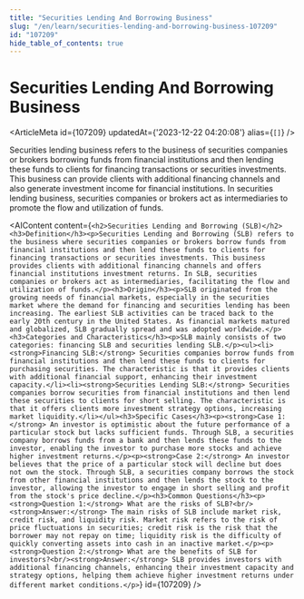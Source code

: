 ```yaml
---
title: "Securities Lending And Borrowing Business"
slug: "/en/learn/securities-lending-and-borrowing-business-107209"
id: "107209"
hide_table_of_contents: true
---
```



# Securities Lending And Borrowing Business

<ArticleMeta id={107209} updatedAt={'2023-12-22 04:20:08'} alias={`[]`} />
<div className='border-solid border-b border-t-0 my-4 border-[var(--ifm-color-gray-300)]' />

Securities lending business refers to the business of securities companies or brokers borrowing funds from financial institutions and then lending these funds to clients for financing transactions or securities investments. This business can provide clients with additional financing channels and also generate investment income for financial institutions. In securities lending business, securities companies or brokers act as intermediaries to promote the flow and utilization of funds.

<AIContent content={`<h2>Securities Lending and Borrowing (SLB)</h2><h3>Definition</h3><p>Securities Lending and Borrowing (SLB) refers to the business where securities companies or brokers borrow funds from financial institutions and then lend these funds to clients for financing transactions or securities investments. This business provides clients with additional financing channels and offers financial institutions investment returns. In SLB, securities companies or brokers act as intermediaries, facilitating the flow and utilization of funds.</p><h3>Origin</h3><p>SLB originated from the growing needs of financial markets, especially in the securities market where the demand for financing and securities lending has been increasing. The earliest SLB activities can be traced back to the early 20th century in the United States. As financial markets matured and globalized, SLB gradually spread and was adopted worldwide.</p><h3>Categories and Characteristics</h3><p>SLB mainly consists of two categories: financing SLB and securities lending SLB.</p><ul><li><strong>Financing SLB:</strong> Securities companies borrow funds from financial institutions and then lend these funds to clients for purchasing securities. The characteristic is that it provides clients with additional financial support, enhancing their investment capacity.</li><li><strong>Securities Lending SLB:</strong> Securities companies borrow securities from financial institutions and then lend these securities to clients for short selling. The characteristic is that it offers clients more investment strategy options, increasing market liquidity.</li></ul><h3>Specific Cases</h3><p><strong>Case 1:</strong> An investor is optimistic about the future performance of a particular stock but lacks sufficient funds. Through SLB, a securities company borrows funds from a bank and then lends these funds to the investor, enabling the investor to purchase more stocks and achieve higher investment returns.</p><p><strong>Case 2:</strong> An investor believes that the price of a particular stock will decline but does not own the stock. Through SLB, a securities company borrows the stock from other financial institutions and then lends the stock to the investor, allowing the investor to engage in short selling and profit from the stock's price decline.</p><h3>Common Questions</h3><p><strong>Question 1:</strong> What are the risks of SLB?<br/><strong>Answer:</strong> The main risks of SLB include market risk, credit risk, and liquidity risk. Market risk refers to the risk of price fluctuations in securities; credit risk is the risk that the borrower may not repay on time; liquidity risk is the difficulty of quickly converting assets into cash in an inactive market.</p><p><strong>Question 2:</strong> What are the benefits of SLB for investors?<br/><strong>Answer:</strong> SLB provides investors with additional financing channels, enhancing their investment capacity and strategy options, helping them achieve higher investment returns under different market conditions.</p>`} id={107209} />
